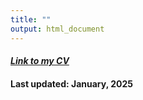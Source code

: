 ```yaml
---
title: ""
output: html_document
---
```


#### [*Link to my CV*](https://aaea.execinc.com/edibo/Uploads/Profile_25_02_06_12_26_39_38__207_126_22_254_0.pdf)
#### Last updated: January, 2025
